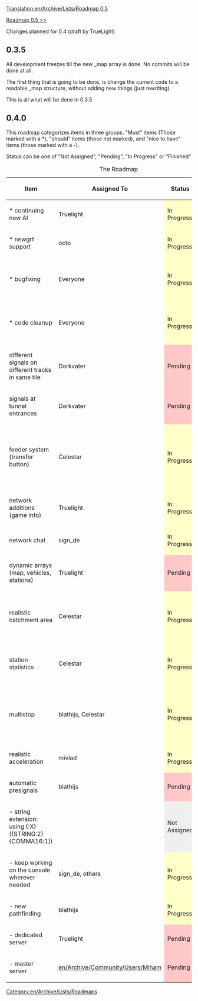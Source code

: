 [[Translation:en/Archive/Lists/Roadmap 0.5]]
[[Category:en/Archive/Lists/Roadmaps]]

[[en/Archive/Lists/Roadmap 0.5|Roadmap 0.5 >>]]

Changes planned for 0.4 (draft by TrueLight)

== 0.3.5 ==

All development freezes till the new _map array is done. No commits will be done at all.

The first thing that is going to be done, is change the current code to a readable _map structure, without adding new things (just rewriting).

This is all what will be done in 0.3.5



== 0.4.0 ==

This roadmap categorizes items in three groups. "Must" items (Those marked with a *), "should" items (those not marked), and "nice to have" items (those marked with a -).

Status can be one of "Not Assigned", "Pending", "In Progress" or "Finished"

{| border="1"
|+ The Roadmap
|-
! Item !! Assigned To !! Status !! Remarks
|-
|* continuing new AI || Truelight 
!style="background:#ffffc8;" | In Progress ||
|-
|* newgrf support || octo
!style="background:#ffffc8;"| In Progress ||
|-
|* bugfixing || Everyone 
!style="background:#ffffc8;" | In Progress || Will always be "In Progress"
|-
|* code cleanup || Everyone 
!style="background:#ffffc8;" | In Progress || Will always be "In Progress"
|-
|different signals on different tracks in same tile || Darkvater
!style="background:#ffc8c8;" | Pending ||
|-
|signals at tunnel entrances || Darkvater 
!style="background:#ffc8c8;" | Pending ||
|-
|feeder system (transfer button) || Celestar
!style="background:#ffffc8;" | In Progress || Transfer code finished, payment for the vehicles not
|-
|network additions (game info) || Truelight 
!style="background:#ffffc8;" | In Progress ||
|-
|network chat || sign_de
!style="background:#ffffc8;" | In Progress ||
|-
|dynamic arrays (map, vehicles, stations) || Truelight
!style="background:#ffc8c8;" | Pending ||
|-
|realistic catchment area || Celestar
!style="background:#ffffc8;" | In Progress || Code finished, needs testing / balancing
|-
|station statistics || Celestar
!style="background:#ffffc8;" | In Progress || Code finished, needs testing 
|-
|multistop || blathijs, Celestar
!style="background:#ffffc8;" | In Progress || Re-implement to a less memory-hungry way
|-
|realistic acceleration || mivlad
!style="background:#ffffc8;" | In Progress ||
|-
|automatic presignals || blathijs
!style="background:#ffc8c8;" | Pending ||
|-
| - string extension: using {:X} ({STRING:2}{COMMA16:1}) ||
!style="background:#efefef;"| Not Assigned ||
|-
| - keep working on the console wherever needed || sign_de, others
!style="background:#ffffc8;" | In Progress ||
|-
| - new pathfinding || blathijs
!style="background:#ffffc8;" | In Progress ||
|-
| - dedicated server || Truelight
!style="background:#ffc8c8;" | Pending ||
|-
| - master server || [[en/Archive/Community/Users/Miham]]
!style="background:#ffc8c8;"| Pending ||
|}